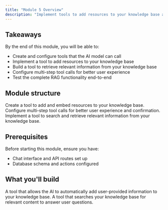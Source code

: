 ```yaml
---
title: "Module 5 Overview"
description: "Implement tools to add resources to your knowledge base and retrieve information for answering questions."
---
```


## Takeaways

By the end of this module, you will be able to:

- Create and configure tools that the AI model can call
- Implement a tool to add resources to your knowledge base
- Build a tool to retrieve relevant information from your knowledge base
- Configure multi-step tool calls for better user experience
- Test the complete RAG functionality end-to-end

## Module structure

<Columns cols={3}>
  <Card
    title="5.1 Adding Resources Tool"
    icon="plus-circle"
    href="/learning-paths/rag-chatbot/module-5-1">
    Create a tool to add and embed resources to your knowledge base.
  </Card>
  <Card
    title="5.2 Multi-Step Tool Calls"
    icon="repeat"
    href="/learning-paths/rag-chatbot/module-5-2">
    Configure multi-step tool calls for better user experience and confirmation.
  </Card>
  <Card
    title="5.3 Retrieving Information Tool"
    icon="search"
    href="/learning-paths/rag-chatbot/module-5-3">
    Implement a tool to search and retrieve relevant information from your
    knowledge base.
  </Card>
</Columns>

## Prerequisites

Before starting this module, ensure you have:

- Chat interface and API routes set up
- Database schema and actions configured

## What you'll build

<Columns cols={2}>
  <Card title="Resource Addition Tool" icon="plus-circle">
    A tool that allows the AI to automatically add user-provided information to
    your knowledge base.
  </Card>
  <Card title="Information Retrieval Tool" icon="search">
    A tool that searches your knowledge base for relevant content to answer user
    questions.
  </Card>
</Columns>
